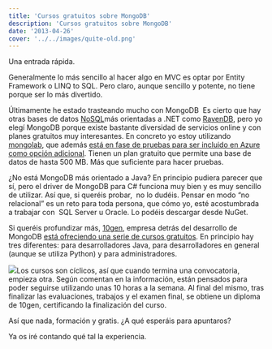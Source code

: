```yaml
---
title: 'Cursos gratuitos sobre MongoDB'
description: 'Cursos gratuitos sobre MongoDB'
date: '2013-04-26'
cover: '../../images/quite-old.png'
---
```


Una entrada rápida.

Generalmente lo más sencillo al hacer algo en MVC es optar por Entity
Framework o LINQ to SQL. Pero claro, aunque sencillo y potente, no tiene
porque ser lo más divertido. 

Últimamente he estado trasteando mucho con MongoDB  Es cierto que hay
otras bases de datos [NoSQL](http://es.wikipedia.org/wiki/NoSQL)más
orientadas a .NET como [RavenDB](http://ravendb.net/), pero yo elegí
MongoDB porque existe bastante diversidad de servicios online y con
planes gratuitos muy interesantes. En concreto yo estoy utilizando
[mongolab](https://mongolab.com/welcome/), que además [está en fase de
pruebas para ser incluido en Azure como opción
adicional](http://blog.mongolab.com/2012/10/azure/). Tienen un plan
gratuito que permite una base de datos de hasta 500 MB. Más que
suficiente para hacer pruebas.

¿No está MongoDB más orientado a Java? En principio pudiera parecer que
sí, pero el driver de MongoDB para C# funciona muy bien y es muy
sencillo de utilizar. Así que, si queréis probar,  no lo dudéis. Pensar
en modo “no relacional” es un reto para toda persona, que cómo yo, esté
acostumbrada a trabajar con  SQL Server u Oracle. Lo podéis descargar
desde NuGet.

Si queréis profundizar más, [10gen](http://www.10gen.com/), empresa
detrás del desarrollo de MongoDB [está ofreciendo una serie de cursos
gratuitos](https://education.10gen.com/courses). En principio hay tres
diferentes: para desarrolladores Java, para desarrolladores en general
(aunque se utiliza Python) y para administradores.

[![](http://2.bp.blogspot.com/-bviLk-18DrY/UXpAbYcP-kI/AAAAAAAAAyA/_qpuRpF1-Gg/s640/mongo_courses.png)](http://2.bp.blogspot.com/-bviLk-18DrY/UXpAbYcP-kI/AAAAAAAAAyA/_qpuRpF1-Gg/s1600/mongo_courses.png)Los
cursos son cíclicos, así que cuando termina una convocatoria, empieza
otra. Según comentan en la información, están pensados para poder
seguirse utilizando unas 10 horas a la semana. Al final del mismo, tras
finalizar las evaluaciones, trabajos y el examen final, se obtiene un
diploma de 10gen, certificando la finalización del curso.

Así que nada, formación y gratis. ¿A qué esperáis para apuntaros?

Ya os iré contando qué tal la experiencia.